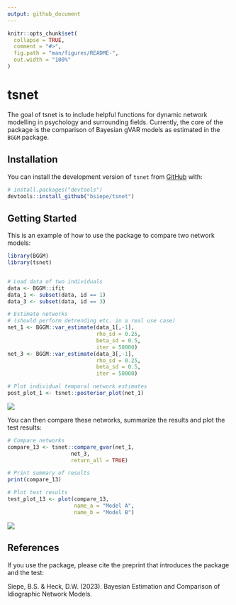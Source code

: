 ```yaml
---
output: github_document
---
```


<!-- README.md is generated from README.Rmd. Please edit that file -->

```r
knitr::opts_chunk$set(
  collapse = TRUE,
  comment = "#>",
  fig.path = "man/figures/README-",
  out.width = "100%"
)
```

# tsnet

<!-- badges: start -->
<!-- badges: end -->

The goal of tsnet is to include helpful functions for dynamic network modelling in psychology and surrounding fields. Currently, the core of the package is the comparison of Bayesian gVAR models as estimated in the `BGGM` package. 

## Installation

You can install the development version of `tsnet` from [GitHub](https://github.com/bsiepe/tsnet) with:

``` r
# install.packages("devtools")
devtools::install_github("bsiepe/tsnet")
```

## Getting Started

This is an example of how to use the package to compare two network models:

```r
library(BGGM)
library(tsnet)


# Load data of two individuals
data <- BGGM::ifit
data_1 <- subset(data, id == 1)
data_3 <- subset(data, id == 3)

# Estimate networks
# (should perform detrending etc. in a real use case)
net_1 <- BGGM::var_estimate(data_1[,-1],
                            rho_sd = 0.25, 
                            beta_sd = 0.5,
                            iter = 50000)
net_3 <- BGGM::var_estimate(data_3[,-1],
                            rho_sd = 0.25, 
                            beta_sd = 0.5,
                            iter = 50000)

# Plot individual temporal network estimates
post_plot_1 <- tsnet::posterior_plot(net_1)

```

![](man/figures/post_plot_example.png)


You can then compare these networks, summarize the results and plot the test results:
```r
# Compare networks
compare_13 <- tsnet::compare_gvar(net_1, 
                    net_3,
                    return_all = TRUE)

# Print summary of results
print(compare_13)

# Plot test results
test_plot_13 <- plot(compare_13,
                     name_a = "Model A",
                     name_b = "Model B")
```

![](man/figures/test_plot_example.png)

## References
If you use the package, please cite the preprint that introduces the package and the test: 

Siepe, B.S. & Heck, D.W. (2023). Bayesian Estimation and Comparison of Idiographic Network Models. 
